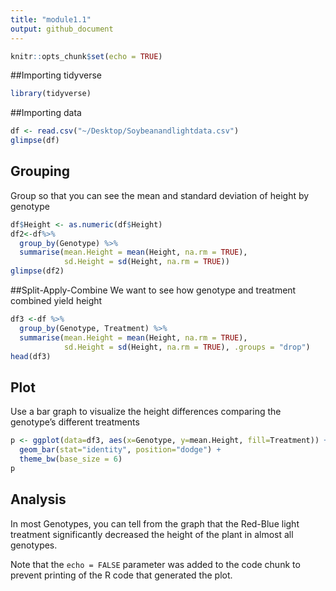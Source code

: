 ```yaml
---
title: "module1.1"
output: github_document
---
```


```r
knitr::opts_chunk$set(echo = TRUE)
```

##Importing tidyverse
```r
library(tidyverse)
```

##Importing data
```r
df <- read.csv("~/Desktop/Soybeanandlightdata.csv")
glimpse(df)
```

## Grouping 
Group so that you can see the mean and standard deviation of height by genotype
```r
df$Height <- as.numeric(df$Height)
df2<-df%>%
  group_by(Genotype) %>%
  summarise(mean.Height = mean(Height, na.rm = TRUE),
            sd.Height = sd(Height, na.rm = TRUE))
glimpse(df2)
```

##Split-Apply-Combine
We want to see how genotype and treatment combined yield height
```r
df3 <-df %>% 
  group_by(Genotype, Treatment) %>%
  summarise(mean.Height = mean(Height, na.rm = TRUE),
            sd.Height = sd(Height, na.rm = TRUE), .groups = "drop")
head(df3)
```

## Plot
Use a bar graph to visualize the height differences comparing the genotype's different treatments
```r
p <- ggplot(data=df3, aes(x=Genotype, y=mean.Height, fill=Treatment)) +
  geom_bar(stat="identity", position="dodge") +
  theme_bw(base_size = 6)
p
```
## Analysis
In most Genotypes, you can tell from the graph that the Red-Blue light treatment significantly decreased the height of the plant in almost all genotypes.

Note that the `echo = FALSE` parameter was added to the code chunk to prevent printing of the R code that generated the plot.
